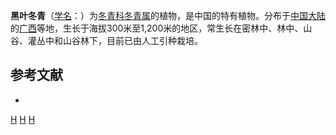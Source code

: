 {{Speciesbox 
| genus = Ilex
| species = melanophylla
| authority = [[张盍曾|H. T. Chang]]
}}

'''黑叶冬青'''（[[学名|学名]]：{{lang|la|''Ilex melanophylla''}}）为[[冬青科|冬青科]][[冬青属|冬青属]]的植物，是中国的特有植物。分布于[[中国大陆|中国大陆]]的[[广西|广西]]等地，生长于海拔300米至1,200米的地区，常生长在密林中、林中、山谷、灌丛中和山谷林下，目前已由人工引种栽培。

== 参考文献 ==
<div class="references-small">
* {{cite web| url =http://www.bioinfo.cn/db05/KmzwSpecies.php?action=view&id=14015| title =黑叶冬青| work =《中国高等植物数据库全库》| publisher =中国科学院微生物研究所| author =昆明植物研究所| accessdate =2009-02-24| archive-date =2016-03-05| archive-url =https://web.archive.org/web/20160305072457/http://www.bioinfo.cn/db05/KmzwSpecies.php?action=view&id=14015| dead-url =yes}}
</div>
{{Taxonbar|from=Q11178923}}

[[Category:冬青属|H]]
[[Category:中國特有植物|H]]
[[Category:广西植物|H]]